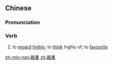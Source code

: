 ==Chinese==
{{zh-forms}}

===Pronunciation===
{{zh-pron
|m=qìzhòng
|c=hei3 zung6
|mn=qz:khì-tiǒng/tw,xm,zz:khì-tiōng
|cat=v
}}

===Verb===
{{zh-verb}}

# to [[regard]] [[highly]]; to [[think]] highly of; to [[favourite]]

[[zh-min-nan:器重]]
[[zh:器重]]